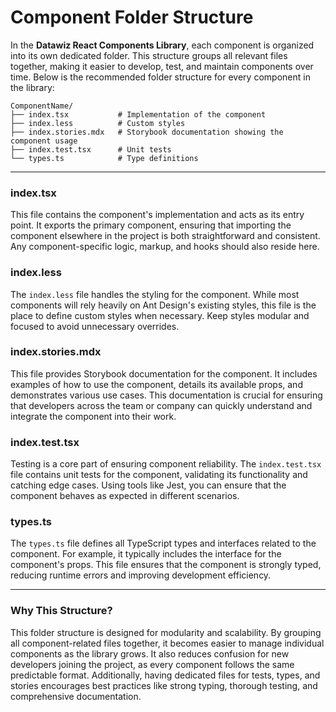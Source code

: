 
<Meta title="Guidelines/Component Folder Structure" />

# Component Folder Structure

In the **Datawiz React Components Library**, each component is organized into its own dedicated folder. 
This structure groups all relevant files together, making it easier to develop, test, and maintain components over time. 
Below is the recommended folder structure for every component in the library:

```
ComponentName/
├── index.tsx           # Implementation of the component
├── index.less          # Custom styles
├── index.stories.mdx   # Storybook documentation showing the component usage
├── index.test.tsx      # Unit tests
└── types.ts            # Type definitions
```

---

### **index.tsx**
This file contains the component's implementation and acts as its entry point. 
It exports the primary component, ensuring that importing 
the component elsewhere in the project is both straightforward and consistent. 
Any component-specific logic, markup, and hooks should also reside here.

### **index.less**
The `index.less` file handles the styling for the component. 
While most components will rely heavily on Ant Design's existing styles, 
this file is the place to define custom styles when necessary. 
Keep styles modular and focused to avoid unnecessary overrides.

### **index.stories.mdx**
This file provides Storybook documentation for the component. 
It includes examples of how to use the component, details its available props, and demonstrates various use cases. 
This documentation is crucial for ensuring that developers across the team or company can quickly understand 
and integrate the component into their work.

### **index.test.tsx**
Testing is a core part of ensuring component reliability. 
The `index.test.tsx` file contains unit tests for the component, 
validating its functionality and catching edge cases. Using tools like Jest, 
you can ensure that the component behaves as expected in different scenarios.

### **types.ts**
The `types.ts` file defines all TypeScript types and interfaces related to the component. 
For example, it typically includes the interface for the component's props. 
This file ensures that the component is strongly typed, reducing runtime errors and improving development efficiency.


---

### **Why This Structure?**
This folder structure is designed for modularity and scalability. 
By grouping all component-related files together, 
it becomes easier to manage individual components as the library grows. 
It also reduces confusion for new developers joining the project, 
as every component follows the same predictable format. 
Additionally, having dedicated files for tests, types, and stories encourages best practices like strong typing, 
thorough testing, and comprehensive documentation.
